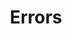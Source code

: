 ---
title: 'Errors'
description: 'Learn about the errors you might encounter while using the API'
---